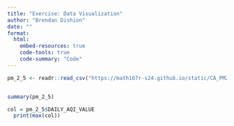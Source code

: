 ```yaml
---
title: "Exercise: Data Visualization"
author: "Brendan Dishion"
date: ""
format: 
  html:
    embed-resources: true
    code-tools: true
    code-summary: "Code"
---
```


```r

pm_2_5 <- readr::read_csv("https://math167r-s24.github.io/static/CA_PM2_5_2023.csv")


summary(pm_2_5)

col = pm_2_5$DAILY_AQI_VALUE
  print(max(col))
  



```